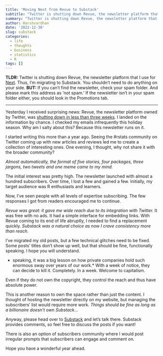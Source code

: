 ---
title: 'Moving Next from Revue to Substack'
subtitle: "Twitter is shutting down Revue, the newsletter platform that I use for Next. Thus, I’m migrating to Substack. You shouldn’t need to do anything on your side."
summary: "Twitter is shutting down Revue, the newsletter platform that I use for Next. Thus, I’m migrating to Substack. You shouldn’t need to do anything on your side."
author: Harshvardhan
date: '2022-12-30'
slug: substack
categories:
  - life
  - thoughts
  - business
  - statistics
  - R
tags: []
---

**TLDR:** Twitter is shutting down Revue, the newsletter platform that I use for [Next](http://harsh17.in/next). 
Thus, I’m migrating to Substack. You shouldn’t need to do anything on your side.
**BUT:** If you can’t find the newsletter, check your spam folder. 
And please mark this address as ‘not spam.’ 
If the newsletter isn’t in your spam folder either, you should look in the Promotions tab.

---

Yesterday I received surprising news: Revue, the newsletter platform owned by Twitter, was [shutting down in less than three weeks](http://help.getrevue.co/en/articles/6819675-we-ve-made-the-difficult-decision-to-shut-down-revue). 
I landed on the information by chance. I checked my emails infrequently this holiday season. 
Why am I salty about this? 
Because this newsletter runs on it.


I started writing this more than a year ago. 
Seeing the #rstats community on Twitter coming up with new articles and reviews led me to create a collection of interesting ones. 
One evening, I thought, why not share it with the broader community? 


*Almost automatically, the format of five stories, four packages, three jargons, two tweets and one meme came to my mind.* 

The initial interest was pretty high. The newsletter launched with almost a hundred subscribers. 
Over time, I lost a few and gained a few. Initially, my target audience was R enthusiasts and learners.

Now, I’ve seen people with all levels of expertise subscribing. The few responses I got from readers encouraged me to continue.

*Revue was great: it gave me wide reach due to its integration with Twitter.* It was free with no ads. It had a simple interface for embedding links. With Revue coming to its end of life abruptly, I needed to find a replacement quickly. *Substack was a natural choice as now I crave consistency more than reach.*

I’ve migrated my old posts, but a few technical glitches need to be fixed. Some posts’ titles don’t show up well, but that should be fine, functionally speaking. I hope you will understand. 


* speaking, it was a big lesson on how private companies hold such enormous sway over years of our work.* 
With a week of notice, they can decide to kill it. Completely. In a week. Welcome to capitalism.

Even if they do not own the copyright, they control the reach and thus have absolute power.

This is another reason to own the space rather than just the content. I thought of hosting the newsletter directly on my website, but managing the subscribers’ list would require more work. *Things should be fine as long as a billionaire doesn’t own Substack…*

Anyway, please head over to [Substack](http://harsh17.in/next) and let’s talk there. Substack provides comments, so feel free to discuss the posts if you want!

There is also an option of subscribers community where I would post irregular prompts that subscribers can engage and comment on.

Hope you have a wonderful year ahead.

